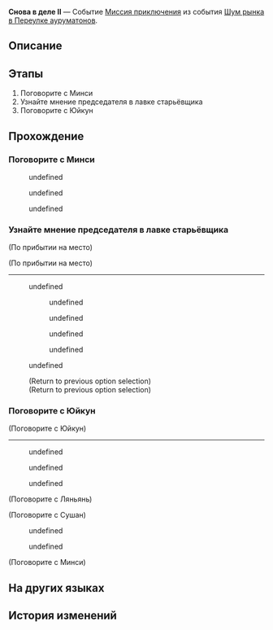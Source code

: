 {{Дополнить|Диалоги.}}
{{Миссия Инфобокс
|id              = 8003205
|Название        = 
|Изображение     = Миссия Снова в деле II.png
|Тип             = Миссия приключения
|События         = Шум рынка в Переулке ауруматонов
|Глава           = Шум рынка в Переулке ауруматонов
|Условия         = Завершена [[Миссия приключения]] ''[[Снова в деле II]]''
|Персонажи       = Ляньянь; Минси; Первопроходец; Страдальческий голос; Сушан; Юйкун
|СтартЛокация    = [[Лофу Сяньчжоу]] — [[Переулок ауруматонов]]
|Мир             = Лофу Сяньчжоу
|Предыдущая      = 
|Следующая       = Управление причалом II
|Награды         = Опыт Освоения*200; Звёздный нефрит*40; Путеводитель путешественника*5; Утраченный кристалл*5; Кредиты*45 000
}}
'''Снова в деле II''' — Событие [[Миссия приключения]] из события [[Шум рынка в Переулке ауруматонов]].

==Описание==
{{Описание|<!--официальное описание из Перекрёстка судеб-->}}

==Этапы==
# Поговорите с Минси
# Узнайте мнение председателя в лавке старьёвщика
# Поговорите с Юйкун

==Прохождение==
{{Дополнить}}


===Поговорите с Минси===
{{Описание миссии|локация=Переулок ауруматонов|Госпожа секретарь, кажется, хочет сообщить вам что-то срочное. Это же не касается Скотта?<br />Возрождение Переулка ауруматонов - непосильная ноша, чей вес вы уже начинаете ощущать.}}
{{Диалог Начало}}
<!--Unknown TalkSentence: 800321651-->
:{{Диалог|Arrow}} undefined
:{{Диалог|Arrow}} undefined
:{{Диалог|Arrow}} undefined
<!--Unknown TalkSentence: 800321653-->
<!--Unknown TalkSentence: 800321658-->
<!--Unknown TalkSentence: 800321659-->
{{Диалог Конец}}

===Узнайте мнение председателя в лавке старьёвщика===
{{Описание миссии|локация=Переулок ауруматонов|КММ пытается остановить возрождение Переулка ауруматонов, чтобы получить права на застройку этого района, но чего хочет добиться председатель? Возможно, только он сам может объяснить свои мотивы.<br />Отправляйтесь в лавку старьёвщика и спросите его. Всё это время он прятался в магазине, набитом подержанными товарами. Не может же он сам быть подержанным товаром, верно?}}
{{Диалог Начало}}
;(По прибытии на место)

;(По прибытии на место)
----
:<!--2-second delay-->
<!--Unknown TalkSentence: 800321701-->
:{{Диалог|Arrow}} undefined
:<!--Unknown TalkSentence: 800321703-->
:<!--Unknown TalkSentence: 800321710-->
:<!--Unknown TalkSentence: 800321711-->
:<!--Unknown TalkSentence: 800321712-->
:<!--Unknown TalkSentence: 800321713-->
:<!--Unknown TalkSentence: 800321714-->
::{{Диалог|Arrow}} undefined
::{{Диалог|Arrow}} undefined
::{{Диалог|Arrow}} undefined
::{{Диалог|Arrow}} undefined
:{{Диалог|Arrow}} undefined
:<!--Unknown TalkSentence: 800321705-->
:;(Return to previous option selection)
:;(Return to previous option selection)
{{Диалог Конец}}

===Поговорите с Юйкун===
{{Описание миссии|локация=Переулок ауруматонов|Как куратор коммерческой деятельности Лофу Сяньчжоу госпожа Юйкун также прибыла в Переулок ауруматонов, чтобы дать вам несколько рекомендаций. Быстро поблагодарите госпожу Юйкун!<br />Некоторые торговцы с Переулка недовольны работой торговой гильдии, но поскольку вы сторонний человек, вы можете попытаться завоевать их доверие.}}
{{Диалог Начало}}

;(Поговорите с Юйкун)
----
<!--Unknown TalkSentence: 800321801-->
:{{Диалог|Arrow}} undefined
:<!--Unknown TalkSentence: 800321803-->
:{{Диалог|Arrow}} undefined
:{{Диалог|Arrow}} undefined
:<!--Unknown TalkSentence: 800321806-->
<!--Unknown TalkSentence: 800321807-->
<!--Unknown TalkSentence: 800321808-->
<!--Unknown TalkSentence: 800321809-->
<!--Unknown TalkSentence: 800321810-->

;(Поговорите с Ляньянь)
<!--Unknown TalkSentence: 800321761-->

;(Поговорите с Сушан)
<!--Unknown TalkSentence: 800321766-->
<!--Unknown TalkSentence: 800321767-->
:{{Диалог|Arrow}} undefined
:<!--Unknown TalkSentence: 800321769-->
:<!--Unknown TalkSentence: 800321770-->
:<!--Unknown TalkSentence: 800321778-->
:<!--Unknown TalkSentence: 800321779-->
:{{Диалог|Arrow}} undefined
:<!--Unknown TalkSentence: 800321772-->

;(Поговорите с Минси)
<!--Unknown TalkSentence: 800321781-->
{{Диалог Конец}}

==На других языках==
{{На других языках
|en   = Back in Business (II)
|zhs  = 金戺重喧•其二
|zht  = 金戺重喧•其二
|ja   = 金庭、喧騒を重ねて・その2
|ko   = 다시 부흥하는 금빛•2
|es   = De nuevo en activo&nbsp;II
|fr   = Les affaires reprennent (II)
|ru   = Снова в деле II
|th   = คืนสู่ความรุ่งเรือง 2
|vi   = Huyên Náo Trở Lại 2
|de   = Wieder im Geschäft 2
|id   = Hiruk Pikuk yang Kembali Bergaung 2
|pt   = De Volta aos Negócios (II)
}}

==История изменений==
{{История изменений|2.7}}
